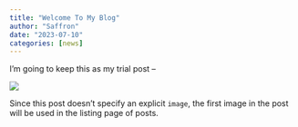 ```yaml
---
title: "Welcome To My Blog"
author: "Saffron"
date: "2023-07-10"
categories: [news]
---
```


I'm going to keep this as my trial post --

![](thumbnail.jpg)

Since this post doesn't specify an explicit `image`, the first image in the post will be used in the listing page of posts.
